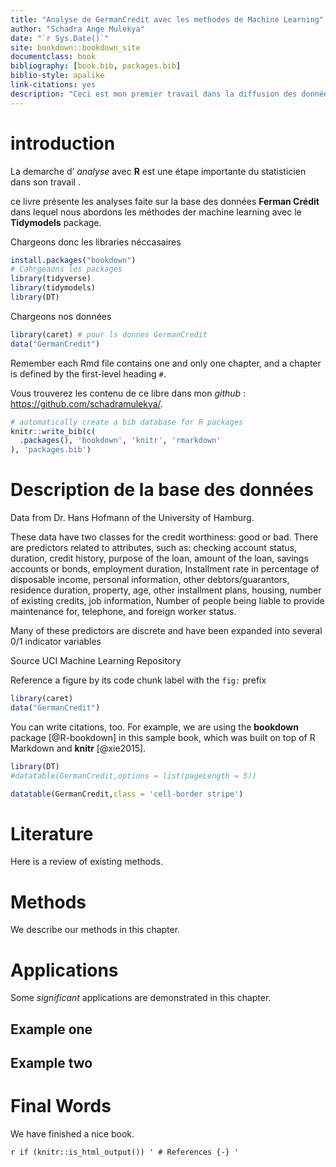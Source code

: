 ```yaml
--- 
title: "Analyse de GermanCredit avec les methodes de Machine Learning"
author: "Schadra Ange Mulekya"
date: "`r Sys.Date()`"
site: bookdown::bookdown_site
documentclass: book
bibliography: [book.bib, packages.bib]
biblio-style: apalike
link-citations: yes
description: "Ceci est mon premier travail dans la diffusion des données et des analyses faites dans R sous forme de livre accessible sur le net via GITHUB"
---
```


# introduction

La demarche d' _analyse_ avec **R** est une étape importante du statisticien dans son travail .


ce livre présente les analyses faite sur la base des données **Ferman Crédit** dans lequel nous abordons les méthodes der machine learning avec le **Tidymodels** package.


Chargeons donc les libraries néccasaires
```r
install.packages("bookdown")
# Cahrgeaons les packages
library(tidyverse)
library(tidymodels)
library(DT)

````

Chargeons nos données 

```r
library(caret) # pour ls donnes GermanCredit
data("GermanCredit")
```

Remember each Rmd file contains one and only one chapter, and a chapter is defined by the first-level heading `#`.

Vous trouverez les contenu de ce libre dans mon *github* : <https://github.com/schadramulekya/>.



```r
# automatically create a bib database for R packages
knitr::write_bib(c(
  .packages(), 'bookdown', 'knitr', 'rmarkdown'
), 'packages.bib')
```




<!--chapter:end:index.Rmd-->

# Description de la base des données {#intro}

Data from Dr. Hans Hofmann of the University of Hamburg.

These data have two classes for the credit worthiness: good or bad. There are predictors related to attributes, such as: checking account status, duration, credit history, purpose of the loan, amount of the loan, savings accounts or bonds, employment duration, Installment rate in percentage of disposable income, personal information, other debtors/guarantors, residence duration, property, age, other installment plans, housing, number of existing credits, job information, Number of people being liable to provide maintenance for, telephone, and foreign worker status.

Many of these predictors are discrete and have been expanded into several 0/1 indicator variables

Source
UCI Machine Learning Repository



Reference a figure by its code chunk label with the `fig:` prefix


```r
library(caret)
data("GermanCredit")
```



You can write citations, too. For example, we are using the **bookdown** package [@R-bookdown] in this sample book, which was built on top of R Markdown and **knitr** [@xie2015].




```r
library(DT)
#datatable(GermanCredit,options = list(pageLength = 5))
```

```r
datatable(GermanCredit,class = 'cell-border stripe')
```


<!--chapter:end:01-intro.Rmd-->

# Literature

Here is a review of existing methods.

<!--chapter:end:02-literature.Rmd-->

# Methods

We describe our methods in this chapter.

<!--chapter:end:03-method.Rmd-->

# Applications

Some _significant_ applications are demonstrated in this chapter.

## Example one

## Example two

<!--chapter:end:04-application.Rmd-->

# Final Words

We have finished a nice book.

<!--chapter:end:05-summary.Rmd-->

`r if (knitr::is_html_output()) '
# References {-}
'`

<!--chapter:end:06-references.Rmd-->

